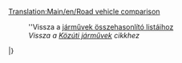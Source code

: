[[Translation:Main/en/Road vehicle comparison]]
:''Vissza a [[Main/hu/Járművek összehasonlító listái|járművek összehasonlító listáihoz]]
:''Vissza a [[Main/hu/Közúti járművek|Közúti járművek]] cikkhez''
{{hu/KözútiTáblaFejléc}}
{{en/Tablespacer|11}}
{{hu/KözútiTáblaSor|TSR|1930|MPS királyi [[Main/hu/Buszok|busz]]       |4,920|9,840|426|852|56|35|31 utas|12}}
{{hu/KözútiTáblaSor|TSR|1964|Hereford Leopárd Busz  |5,740|11,480|600|1,200|88|55|35 utas|15}}
{{hu/KözútiTáblaSor|TSR|1987|Foster busz            |6,150|12,300|834|1,668|112|70|37 utas|15}}
{{hu/KözútiTáblaSor|TSR|2008|Foster MkII szuperbusz |6,560|13,120|1,125|2,250|127|79|40 utas|15}}
{{hu/KözútiTáblaSor|Y  |1946|Cammogó MkI Bus        |4,920|9,840|426|852|56|35|30 utas|15}}
{{hu/KözútiTáblaSor|Y  |1972|Cammogó MkII Bus       |5,740|11,480|801|1,602|96|60|35 utas|15}}
{{hu/KözútiTáblaSor|Y  |2010|Cammogó MkIII Bus      |6,560|13,120|1,125|2,250|120|75|38 utas|15}}
{{en/Tablespacer|11}}
{{hu/KözútiTáblaSor|TSR|1935|MPS [[Main/hu/Levélszállítók|levélszállító]] |4,715|9,430|421|842|48|30|22 csomag levél|15}}
{{hu/KözútiTáblaSor|TSR|1980|Reynard levélszállító  |5,535|11,070|787|1,574|88|55|28 csomag levél|15}}
{{hu/KözútiTáblaSor|TSR|2018|Perry levélszállító    |5,945|11,890|1,125|2,250|112|70|30 csomag levél|15}}
{{hu/KözútiTáblaSor|Y  |1935|ErőGép levélszállító   |6,289|12,578|562|1,124|48|30|22 csomag levél|15}}
{{hu/KözútiTáblaSor|Y  |1980|SemmiErő levélszállító |7,382|14,764|1,050|2,100|88|55|28 csomag levél|15}}
{{hu/KözútiTáblaSor|Y  |2018|ZummDeGyors levélszállító|7,929|15,858|1,500|3,000|112|70|30 csomag levél|15}}
{{en/Tablespacer|11}}
{{hu/KözútiTáblaSor|TSR|1936|Witcombe [[Main/hu/Olajszállítók|olajszállító]]|4,510|9,020|421|842|48|30|21 ezer liter olaj|15}}
{{hu/KözútiTáblaSor|TSR|1973|Foster olajszállító |5,740|11,480|787|1,574|88|55|21 ezer liter olaj|15}}
{{hu/KözútiTáblaSor|TSR|2005|Perry olajszállító  |6,150|12,300|1,125|2,250|112|70|21 ezer liter olaj|15}}
{{en/Tablespacer|11}}
{{hu/KözútiTáblaSor|TSR|1936|Balogh [[Main/hu/Áruszállítók|áruszállító]]|4,387|8,774|421|842|48|30|14 láda áru|15}}
{{hu/KözútiTáblaSor|TSR|1974|Craighead áruszállító|5,330|10,660|787|1,574|88|55|16 láda áru|15}}
{{hu/KözútiTáblaSor|TSR|2005|Goss áruszállító|5,740|11,480|1,125|2,250|112|70|18 láda áru|15}}
{{en/Tablespacer|11}}
{{hu/KözútiTáblaSor|TSR|1935|Hereford [[Main/hu/Gabonaszállítók|gabonaszállító]]|4,674|9,348|421|842|48|30|20 tonna gabona|15}}
{{hu/KözútiTáblaSor|TSR|1979|Thomas gabonaszállító|5,453|10,906|787|1,574|88|55|25 tonna gabona|15}}
{{hu/KözútiTáblaSor|TSR|2010|Goss gabonaszállító |5,863|11,726|1,125|2,250|112|70|30 tonna gabona|15}}
{{en/Tablespacer|11}}
{{hu/KözútiTáblaSor|TS|1935|Talbott [[Main/hu/Állatszállítók|állatszállító]] |4,305|8,610|421|842|48|30|14 állat|15}}
{{hu/KözútiTáblaSor|TS|1980|Uhl állatszállító|5,330|10,660|787|1,574|88|55|16 állat|15}}
{{hu/KözútiTáblaSor|TS|2022|Foster állatszállító|5,740|11,480|1,125|2,250|112|70|18 állat|15}}
{{en/Tablespacer|11}}
{{hu/KözútiTáblaSor|TSR|1935|Witcombe [[Main/hu/Faszállítók|faszállító]]|4,838|9,676|421|842|48|30|20 tonna fa|15}}
{{hu/KözútiTáblaSor|TSR|1974|Foster faszállító|5,617|11,234|787|1,574|88|55|22 tonna fa|15}}
{{hu/KözútiTáblaSor|TSR|2018|Moreland faszállító|6,027|12,054|1,125|2,250|112|70|24 tonna fa|15}}
{{en/Tablespacer|11}}
{{hu/KözútiTáblaSor|TSR|1936|Balogh [[Main/hu/Páncélkocsik|páncélkocsi]]|5,945|11,890|421|842|48|30|12 csomag értéktárgy*|15}}
{{hu/KözútiTáblaSor|TSR|1981|Uhl páncélkocsi    |6,970|13,940|787|1,574|88|55|15 csomag értéktárgy*|15}}
{{hu/KözútiTáblaSor|TSR|2012|Foster páncélkocsi|7,380|14,760|1,125|2,250|112|70|16 csomag értéktárgy*|15}}
{{en/Tablespacer|11}}
{{hu/KözútiTáblaSor|TS |1935|Balogh [[Main/hu/Szénszállítók|szénszállító]]|4,428|8,856|421|842|48|30|20 tonna szén|15}}
{{hu/KözútiTáblaSor|TS |1975|Uhl szénszállító   |5,248|10,496|787|1,574|88|55|25 tonna szén|15}}
{{hu/KözútiTáblaSor|TS |2013|DW szénszállító      |5,658|11,316|1,125|2,250|112|70|28 tonna szén|15}}
{{en/Tablespacer|11}}
{{hu/KözútiTáblaSor|T  |1935|MPS [[Main/hu/Vasércszállítók|vasércszállító]]|4,961|9,922|421|842|48|30|22 tonna vasérc|15}}
{{hu/KözútiTáblaSor|T  |1977|Uhl vasércszállító|5,740|11,480|787|1,574|88|55|25 tonna vasérc|15}}
{{hu/KözútiTáblaSor|T  |2011|Goss vasércszállító|6,150|12,300|1,125|2,250|112|70|27 tonna vasérc|15}}
{{en/Tablespacer|11}}
{{hu/KözútiTáblaSor|T  |1936|Balogh [[Main/hu/Acélszállítók|acélszállító]]|4,592|9,184|421|842|48|30|15 tonna acélk|15}}
{{hu/KözútiTáblaSor|T  |1977|Uhl acélszállító    |5,535|11,070|787|1,574|88|55|18 tonna acél|15}}
{{hu/KözútiTáblaSor|T  |2007|Kelling acélszállító|5,945|11,890|1,125|2,250|112|70|20 tonna acél|15}}
{{en/Tablespacer|11}}
{{hu/KözútiTáblaSor|SR |1935|Foster [[Main/hu/Ételszállítók|ételszállító]]|4,592|9,184|421|842|48|30|17 tonna étel|15}}
{{hu/KözútiTáblaSor|SR |1971|Perry ételszállító   |5,494|10,988|787|1,574|88|55|20 tonna étel|15}}
{{hu/KözútiTáblaSor|SR |2004|Chippy ételszállító|5,904|11,808|1,125|2,250|112|70|22 tonna étel|15}}
{{en/Tablespacer|11}}
{{hu/KözútiTáblaSor|S  |1936|Uhl [[Main/hu/Papírszállítók|papírszállító]] |4,592|9,184|421|842|48|30|15 tonna papír|15}}
{{hu/KözútiTáblaSor|S  |1979|Balogh papírszállító |5,535|11,070|787|1,574|88|55|18 tonna papír|15}}
{{hu/KözútiTáblaSor|S  |2007|MPS papírszállító  |5,945|11,890|1,125|2,250|112|70|20 tonna papír|15}}
{{en/Tablespacer|11}}
{{hu/KözútiTáblaSor|R  |1935|MPS [[Main/hu/Rézércszállítók|rézércszállító]]|4,961|9,922|421|842|48|30|22 tonna rézérc|15}}
{{hu/KözútiTáblaSor|R  |1977|Uhl rézércszállító|5,740|11,480|787|1,574|88|55|25 tonna rézérc|15}}
{{hu/KözútiTáblaSor|R  |2011|Goss rézércszállító|6,150|12,300|1,125|2,250|112|70|27 tonna rézérc|15}}
{{en/Tablespacer|11}}
{{hu/KözútiTáblaSor|R  |1936|Uhl [[Main/hu/Vízszállítók|vízszállító]]|4,551|9,102|421|842|48|30|21 ezer liter víz|15}}
{{hu/KözútiTáblaSor|R  |1978|Balogh vízszállító|5,781|11,562|787|1,574|88|55|25 ezer liter víz|15}}
{{hu/KözútiTáblaSor|R  |2011|MPS vízszállító|6,191|12,382|1,125|2,250|112|70|27 ezer liter víz|15}}
{{en/Tablespacer|11}}
{{hu/KözútiTáblaSor|R  |1935|Balogh [[Main/hu/Gyümölcsszállítók|gyümölcsszállító]]|4,838|9,676|421|842|48|30|18 tonna gyümölcs|15}}
{{hu/KözútiTáblaSor|R  |1978|Uhl gyümölcsszállító|6,068|12,136|787|1,574|88|55|20 tonna gyümölcs|15}}
{{hu/KözútiTáblaSor|R  |2012|Kelling gyümölcsszállító|6,478|12,956|1,125|2,250|112|70|23 tonna gyümölcs|15}}
{{en/Tablespacer|11}}
{{hu/KözútiTáblaSor|R  |1936|Balogh [[Main/hu/Gumiszállítók|gumiszállító]]|4,797|9,594|421|842|48|30|17 ezer liter gumi|15}}
{{hu/KözútiTáblaSor|R  |1977|Uhl gumiszállító|6,027|12,054|787|1,574|88|55|19 ezer liter gumi|15}}
{{hu/KözútiTáblaSor|R  |2011|RMT gumiszállító|6,437|12,874|1,125|2,250|112|70|22 ezer liter gumi|15}}
|}